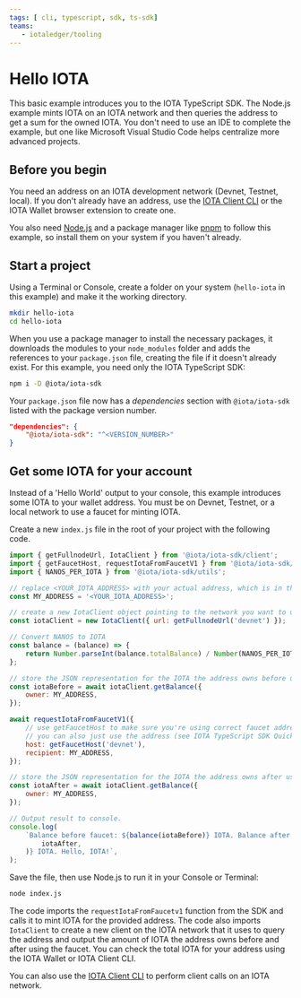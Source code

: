 ```yaml
---
tags: [ cli, typescript, sdk, ts-sdk]
teams:
   - iotaledger/tooling
---
```



# Hello IOTA

This basic example introduces you to the IOTA TypeScript SDK. The Node.js example mints IOTA on an IOTA
network and then queries the address to get a sum for the owned IOTA. You don't need to use an IDE to
complete the example, but one like Microsoft Visual Studio Code helps centralize more advanced
projects.

## Before you begin

You need an address on an IOTA development network (Devnet, Testnet, local). If you don't already have
an address, use the [IOTA Client CLI](../../references/cli/client.mdx) or the
IOTA Wallet browser extension to create one.

You also need [Node.js](https://nodejs.org/en/download/current) and a package manager like
[pnpm](https://pnpm.io/installation) to follow this example, so install them on your system if you
haven't already.

## Start a project

Using a Terminal or Console, create a folder on your system (`hello-iota` in this example) and make
it the working directory.

```sh
mkdir hello-iota
cd hello-iota
```

When you use a package manager to install the necessary packages, it downloads the modules to your
`node_modules` folder and adds the references to your `package.json` file, creating the file if it
doesn't already exist. For this example, you need only the IOTA TypeScript SDK:

```sh npm2yarn
npm i -D @iota/iota-sdk
```

Your `package.json` file now has a _dependencies_ section with `@iota/iota-sdk` listed with the
package version number.

```json
"dependencies": {
    "@iota/iota-sdk": "^<VERSION_NUMBER>"
}
```

## Get some IOTA for your account

Instead of a 'Hello World' output to your console, this example introduces some IOTA to your wallet
address. You must be on Devnet, Testnet, or a local network to use a faucet for minting IOTA.

Create a new `index.js` file in the root of your project with the following code.

```js
import { getFullnodeUrl, IotaClient } from '@iota/iota-sdk/client';
import { getFaucetHost, requestIotaFromFaucetV1 } from '@iota/iota-sdk/faucet';
import { NANOS_PER_IOTA } from '@iota/iota-sdk/utils';

// replace <YOUR_IOTA_ADDRESS> with your actual address, which is in the form 0x123...
const MY_ADDRESS = '<YOUR_IOTA_ADDRESS>';

// create a new IotaClient object pointing to the network you want to use
const iotaClient = new IotaClient({ url: getFullnodeUrl('devnet') });

// Convert NANOS to IOTA
const balance = (balance) => {
    return Number.parseInt(balance.totalBalance) / Number(NANOS_PER_IOTA);
};

// store the JSON representation for the IOTA the address owns before using faucet
const iotaBefore = await iotaClient.getBalance({
    owner: MY_ADDRESS,
});

await requestIotaFromFaucetV1({
    // use getFaucetHost to make sure you're using correct faucet address
    // you can also just use the address (see IOTA TypeScript SDK Quick Start for values)
    host: getFaucetHost('devnet'),
    recipient: MY_ADDRESS,
});

// store the JSON representation for the IOTA the address owns after using faucet
const iotaAfter = await iotaClient.getBalance({
    owner: MY_ADDRESS,
});

// Output result to console.
console.log(
    `Balance before faucet: ${balance(iotaBefore)} IOTA. Balance after: ${balance(
        iotaAfter,
    )} IOTA. Hello, IOTA!`,
);
```

Save the file, then use Node.js to run it in your Console or Terminal:

```sh
node index.js
```

The code imports the `requestIotaFromFaucetv1` function from the SDK and calls it to mint IOTA for the
provided address. The code also imports `IotaClient` to create a new client on the IOTA network that
it uses to query the address and output the amount of IOTA the address owns before and after using
the faucet. You can check the total IOTA for your address using the IOTA Wallet or IOTA Client CLI.

<Faucet/>

You can also use the [IOTA Client CLI](../../references/cli/client.mdx) to perform client
calls on an IOTA network.